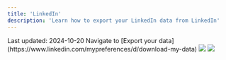 ```yaml
---
title: 'LinkedIn'
description: 'Learn how to export your LinkedIn data from LinkedIn'
---
```


<Check>
Last updated: 2024-10-20
</Check>

<Steps>
  <Step title="Go to the 'Export your data' page" and select the data you want to export>
    Navigate to [Export your data](https://www.linkedin.com/mypreferences/d/download-my-data)
    <Frame>
      <img src="/images/linkedin/linkedin-step1.png" />
    </Frame>
  </Step>
  <Step title="Wait for the archive to be ready (may take up to a day)">
    <Frame>
      <img src="/images/linkedin/linkedin-step2.png" />
    </Frame>
  </Step>
</Steps>